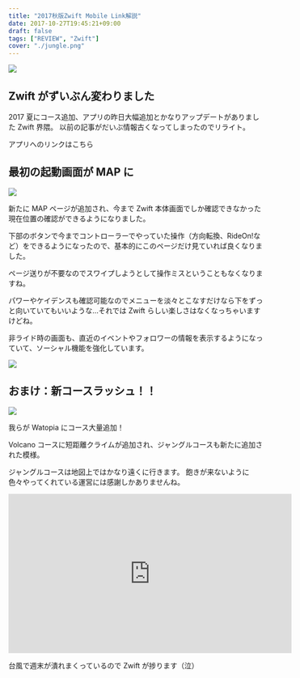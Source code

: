 ---
title: "2017秋版Zwift Mobile Link解説"
date: 2017-10-27T19:45:21+09:00
draft: false
tags: ["REVIEW", "Zwift"]
cover: "./jungle.png"
---

![ ](./jungle.png)

## Zwift がずいぶん変わりました

2017 夏にコース追加、アプリの昨日大幅追加とかなりアップデートがありました Zwift 界隈。
以前の記事がだいぶ情報古くなってしまったのでリライト。

アプリへのリンクはこちら

<LinkCard url="https://itunes.apple.com/jp/app/zwift-mobile-link/id934083691" />

<LinkCard url="https://play.google.com/store/apps/details?id=com.zwift.android.prod" />

## 最初の起動画面が MAP に

![ ](./Screenshot_20171028-222532.png)

新たに MAP ページが追加され、今まで Zwift 本体画面でしか確認できなかった現在位置の確認ができるようになりました。

下部のボタンで今までコントローラーでやっていた操作（方向転換、RideOn!など）をできるようになったので、基本的にこのページだけ見ていれば良くなりました。

ページ送りが不要なのでスワイプしようとして操作ミスということもなくなりますね。

パワーやケイデンスも確認可能なのでメニューを淡々とこなすだけなら下をずっと向いていてもいいような…それでは Zwift らしい楽しさはなくなっちゃいますけどね。

非ライド時の画面も、直近のイベントやフォロワーの情報を表示するようになっていて、ソーシャル機能を強化しています。

![ ](./Screenshot_20171028-222405.png)

## おまけ：新コースラッシュ！！

![ ](./jungle.png)

我らが Watopia にコース大量追加！

Volcano コースに短距離クライムが追加され、ジャングルコースも新たに追加された模様。

ジャングルコースは地図上ではかなり遠くに行きます。
飽きが来ないように色々やってくれている運営には感謝しかありませんね。

<iframe
  width="560"
  height="315"
  src="https://www.youtube.com/embed/a4wbA7pduUI"
  title="YouTube video player"
  frameborder="0"
  allow="accelerometer; autoplay; clipboard-write; encrypted-media; gyroscope; picture-in-picture"
  allowfullscreen
></iframe>

台風で週末が潰れまくっているので Zwift が捗ります（泣）

<Amzn asin="B00J87AN1M">
